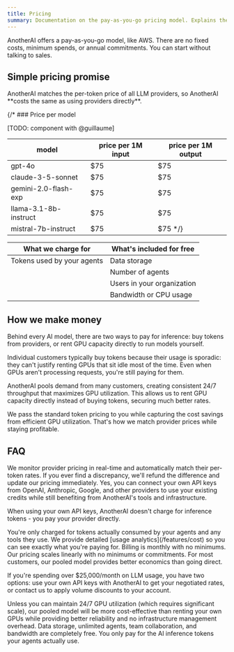 ```yaml
---
title: Pricing
summary: Documentation on the pay-as-you-go pricing model. Explains the price-match guarantee, what you pay for, and answers common questions about billing and costs.
---
```



AnotherAI offers a pay-as-you-go model, like AWS. There are no fixed costs, minimum spends, or annual commitments. You can start without talking to sales.

## Simple pricing promise

<Callout type="success">
    AnotherAI matches the per-token price of all LLM providers, so AnotherAI **costs the same as using providers directly**.
</Callout>

{/* ### Price per model

[TODO: component with @guillaume]

model | price per 1M input | price per 1M output
--- | --- | ---
gpt-4o | $75 | $75
claude-3-5-sonnet | $75 | $75
gemini-2.0-flash-exp | $75 | $75
llama-3.1-8b-instruct | $75 | $75
mistral-7b-instruct | $75 | $75 */}

| **What we charge for** | **What's included for free** |
|----------|----------|
| Tokens used by your agents | Data storage |
| | Number of agents |
| | Users in your organization |
| | Bandwidth or CPU usage |

## How we make money

Behind every AI model, there are two ways to pay for inference: buy tokens from providers, or rent GPU capacity directly to run models yourself.

Individual customers typically buy tokens because their usage is sporadic: they can't justify renting GPUs that sit idle most of the time. Even when GPUs aren't processing requests, you're still paying for them.

AnotherAI pools demand from many customers, creating consistent 24/7 throughput that maximizes GPU utilization. This allows us to rent GPU capacity directly instead of buying tokens, securing much better rates.

We pass the standard token pricing to you while capturing the cost savings from efficient GPU utilization. That's how we match provider prices while staying profitable.

## FAQ

<Accordions>
<Accordion title="How do you guarantee the same pricing as direct providers?">
We monitor provider pricing in real-time and automatically match their per-token rates. If you ever find a discrepancy, we'll refund the difference and update our pricing immediately.
</Accordion>

<Accordion title="Can I use my existing provider credits with AnotherAI?">
Yes, you can connect your own API keys from OpenAI, Anthropic, Google, and other providers to use your existing credits while still benefiting from AnotherAI's tools and infrastructure.

When using your own API keys, AnotherAI doesn't charge for inference tokens - you pay your provider directly.
</Accordion>

<Accordion title="How is usage tracked and billed?">
You're only charged for tokens actually consumed by your agents and any tools they use. We provide detailed [usage analytics](/features/cost) so you can see exactly what you're paying for. Billing is monthly with no minimums.
</Accordion>

<Accordion title="What happens if my usage is very high or very low?">
Our pricing scales linearly with no minimums or commitments. For most customers, our pooled model provides better economics than going direct. 

If you're spending over $25,000/month on LLM usage, you have two options: use your own API keys with AnotherAI to get your negotiated rates, or contact us to apply volume discounts to your account.
</Accordion>

<Accordion title="How does this compare to running my own infrastructure?">
Unless you can maintain 24/7 GPU utilization (which requires significant scale), our pooled model will be more cost-effective than renting your own GPUs while providing better reliability and no infrastructure management overhead.
</Accordion>

<Accordion title="Is there a free tier?">
Data storage, unlimited agents, team collaboration, and bandwidth are completely free. You only pay for the AI inference tokens your agents actually use.
</Accordion>
</Accordions>
